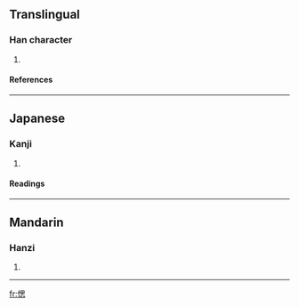 ==Translingual==
===Han character===
{{Han char|rn=61|rad=心|as=09|sn=12|four=|canj=心田心 (PWP)}}
# {{defn|Han|sort=心09}}
====References====
{{Han ref|kx=0395.270|dkj=10959|dj=0734.040|hdz=42328.090|uh=6122|ud=24866}}

----
==Japanese==
===Kanji===
{{ja-kanji|grade=|rs=心09}}
# {{defn|Japanese}} 
====Readings====
{{ja-readings|on=[[さい]] (sai), [[し]] (shi)|kun=[[こころがたがう]] (kokorogatagau), [[せめる]] (semeru)}}

----
==Mandarin==
===Hanzi===
{{cmn-hanzi|pin=[[sāi]] (sai1)|wg=sai<sup>1</sup>}}
# {{defn|Mandarin}}

----
[[fr:愢]]